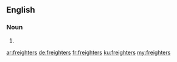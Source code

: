 ==English==

===Noun===
{{head|en|noun plural form}}

# {{plural of|freighter|lang=en}}

[[ar:freighters]]
[[de:freighters]]
[[fr:freighters]]
[[ku:freighters]]
[[my:freighters]]